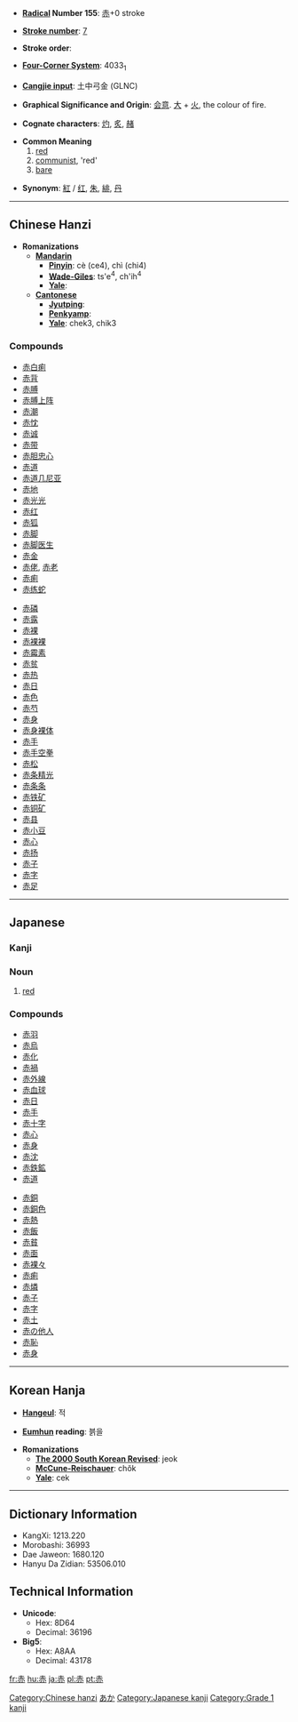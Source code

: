 * '''[[Wiktionary:Chinese radical index| Radical]] Number 155''': [[Wiktionary:Chinese radical index 赤|赤]]+0 stroke

* '''[[Wiktionary:Chinese total strokes index|Stroke number]]''': [[Wiktionary:Chinese total strokes index 7|7]]

* '''Stroke order''': 

* '''[[Wiktionary:Chinese four corner index|Four-Corner System]]''': 4033<sub>1</sub>

* '''[[Wiktionary:Chinese Cangjie index|Cangjie input]]''': 土中弓金 (GLNC)

* '''Graphical Significance and Origin''': [[会意]]. [[大]] + [[火]], the colour of fire.

* '''Cognate characters''': [[灼]], [[炙]], [[赭]]

* '''Common Meaning'''
*#[[red]]
*#[[communist]], 'red'
*#[[bare]]

*'''Synonym''': [[紅]] / [[红]], [[朱]], [[緋]], [[丹]]

----

== Chinese Hanzi ==

* '''Romanizations'''
** '''[[Mandarin]]'''
*** '''[[Pinyin]]''': cè (ce4), chì (chi4)
*** '''[[Wade-Giles]]''': ts'e<sup>4</sup>, ch'ih<sup>4</sup>
*** '''[[Yale]]''': 
** '''[[Cantonese]]'''
*** '''[[Jyutping]]''':
*** '''[[Penkyamp]]''': 
*** '''[[Yale]]''': chek3, chik3

===Compounds===
{{top}}
*[[赤白痢]]
*[[赤背]]
*[[赤膊]]
*[[赤膊上阵]]
*[[赤潮]]
*[[赤忱]]
*[[赤诚]]
*[[赤带]]
*[[赤胆忠心]]
*[[赤道]]
*[[赤道几尼亚]]
*[[赤地]]
*[[赤光光]]
*[[赤红]]
*[[赤狐]]
*[[赤脚]]
*[[赤脚医生]]
*[[赤金]]
*[[赤佬]], [[赤老]]
*[[赤痢]]
*[[赤练蛇]]
{{mid}}
*[[赤磷]]
*[[赤露]]
*[[赤裸]]
*[[赤裸裸]]
*[[赤霉素]]
*[[赤贫]]
*[[赤热]]
*[[赤日]]
*[[赤色]]
*[[赤芍]]
*[[赤身]]
*[[赤身裸体]]
*[[赤手]]
*[[赤手空拳]]
*[[赤松]]
*[[赤条精光]]
*[[赤条条]]
*[[赤铁矿]]
*[[赤铜矿]]
*[[赤县]]
*[[赤小豆]]
*[[赤心]]
*[[赤扬]]
*[[赤子]]
*[[赤字]]
*[[赤足]]
{{bottom}}

----

== Japanese ==
===Kanji===
{{kanji|[[せき]] ([[seki]]), [[しゃく]] ([[shaku]])|[[あか]] ([[aka]]), [[あかい]] ([[akai]])}}

===Noun===
{{janoun|あか|aka}}
# [[red]]

===Compounds===
{{top}}
*[[赤羽]]
*[[赤烏]]
*[[赤化]]
*[[赤禍]]
*[[赤外線]]
*[[赤血球]]
*[[赤日]]
*[[赤手]]
*[[赤十字]]
*[[赤心]]
*[[赤身]]
*[[赤沈]]
*[[赤鉄鉱]]
*[[赤道]]
{{mid}}
*[[赤銅]]
*[[赤銅色]]
*[[赤熱]]
*[[赤飯]]
*[[赤貧]]
*[[赤面]]
*[[赤裸々]]
*[[赤痢]]
*[[赤燐]]
*[[赤子]]
*[[赤字]]
*[[赤土]]
*[[赤の他人]]
*[[赤恥]]
*[[赤身]]
{{bottom}}

----

== Korean Hanja ==

* '''[[Hangeul]]''': 적

* '''[[Eumhun]] reading''': 븕을

* '''Romanizations'''
** '''[[The 2000 South Korean Revised Romanization|The 2000 South Korean Revised]]''': jeok
** '''[[McCune-Reischauer]]''': chŏk
** '''[[Yale]]''': cek

----

== Dictionary Information ==

* KangXi: 1213.220
* Morobashi: 36993
* Dae Jaweon: 1680.120
* Hanyu Da Zidian: 53506.010

== Technical Information ==

* '''Unicode''':
** Hex: 8D64
** Decimal: 36196
* '''Big5''':
** Hex: A8AA
** Decimal: 43178

[[Category:Chinese hanzi]]
[[Category:ja:Colors|あか]]
[[Category:Japanese kanji]]
[[Category:Grade 1 kanji]]

[[fr:赤]]
[[hu:赤]]
[[ja:赤]]
[[pl:赤]]
[[pt:赤]]